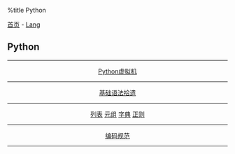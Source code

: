 %title Python

[[../../../index|首页]] - [[../index|Lang]]
==Python==
----
<center>
[[vm|Python虚拟机]]
----
[[base|基础语法拾遗]]
----
[[list|列表]]
[[tuple|元组]]
[[dict|字典]]
[[re|正则]]
----
[[style|编码规范]]
</center>
----
